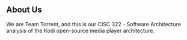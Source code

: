 ## About Us

We are Team Torrent, and this is our CISC 322 - Software Architecture analysis of the Kodi open-source media player architecture.